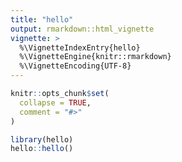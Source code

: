 ```yaml
---
title: "hello"
output: rmarkdown::html_vignette
vignette: >
  %\VignetteIndexEntry{hello}
  %\VignetteEngine{knitr::rmarkdown}
  %\VignetteEncoding{UTF-8}
---
```


```r
knitr::opts_chunk$set(
  collapse = TRUE,
  comment = "#>"
)
```

```r
library(hello)
hello::hello()
```
